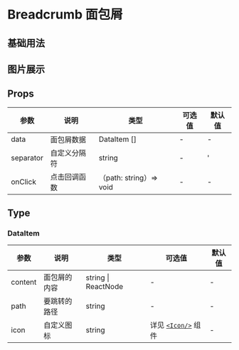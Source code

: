 # Breadcrumb 面包屑

## 基础用法


<DemoBase />

## 图片展示


<DemoImage />

## Props

| 参数      | 说明                     | 类型                    | 可选值                                      | 默认值 |
| --------- | ------------------------ | ----------------------- | ------------------------------------------- | ------ |
| data      | 面包屑数据               | DataItem []             | -                                           | -      |
| separator | 自定义分隔符             | string                  | -                                           | '|'    |
| onClick   |  点击回调函数            | （path: string）=> void | -                                           | -      |


## Type

### DataItem

| 参数     | 说明                                | 类型                | 可选值        | 默认值 |
| -------- | ----------------------------------- | ------------------- | ------------- | ------ |
| content  | 面包屑的内容                        | string \| ReactNode | -             | -      |
| path     | 要跳转的路径                        | string              | -             | -      |
| icon     | 自定义图标                          | string              | 详见 [`<Icon/>`](/hiui/zh-CN/docs/icon) 组件 ︎ | -      |
